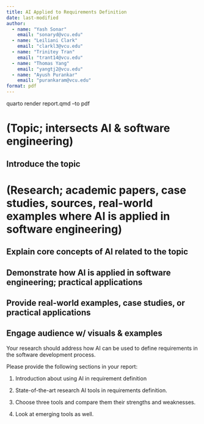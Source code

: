 ---
title: AI Applied to Requirements Definition
date: last-modified
author:
  - name: "Yash Sonar"
    email: "sonaryd@vcu.edu"
  - name: "Leiliani Clark"
    email: "clarkl3@vcu.edu"
  - name: "Trinitey Tran"
    email: "trant14@vcu.edu"
  - name: "Thomas Yang"
    email: "yangtj2@vcu.edu"
  - name: "Ayush Purankar"
    email: "purankaram@vcu.edu"
format: pdf
---

quarto render report.qmd --to pdf

# (Topic; intersects AI & software engineering)

## Introduce the topic

# (Research; academic papers, case studies, sources, real-world examples where AI is applied in software engineering)

## Explain core concepts of AI related to the topic
## Demonstrate how AI is applied in software engineering; practical applications
## Provide real-world examples, case studies, or practical applications
## Engage audience w/ visuals & examples 


Your research should address how AI can be used to define requirements in the software development process.

Please provide the following sections in your report:

1. Introduction about using AI in requirement definition

2. State-of-the-art research AI tools in requirements definition.

3. Choose three tools and compare them their strengths and weaknesses.

4. Look at emerging tools as well.